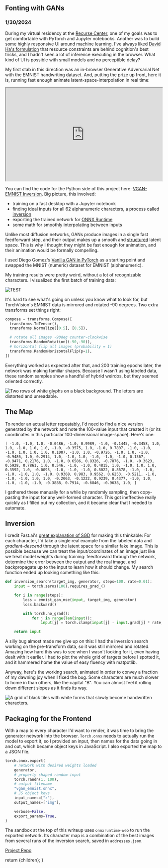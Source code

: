 
## Fonting with GANs

### 1/30/2024

During my virtual residency at the [Recurse Center](https://www.recurse.com/), one of my goals was to get comfortable with PyTorch and Jupyter notebooks. Another was to build some highly responsive UI around machine learning. I've always liked [David Ha's formulation](https://otoro.net/ml/) that resource constraints are behind cognition's best tricks, and I hadn't seen a lot of inference executing in the browser. What kind of UI is possible with small models and no perceptible delay?

My first stab in this direction was an in-browser Generative Adversarial Net with the EMNIST handwriting dataset. And, putting the prize up front, here it is, running fast enough animate latent-space-interpolation in real time:

<iframe
  src="https://codesandbox.io/embed/7rd69j?view=preview"
  width="100%"
  height="300"
  sandbox="allow-forms allow-modals allow-popups allow-presentation allow-same-origin allow-scripts"
></iframe>

You can find the code for the Python side of this project here: [VGAN-EMNIST Inversion](https://github.com/zackrdavis/VGAN-EMNIST-Inversion). Big picture, this involved:

- training on a fast desktop with a Jupyter notebook
- finding ideal inputs for all 62 alphanumeric characters, a process called [inversion](https://arxiv.org/pdf/2101.05278.pdf)
- exporting the trained network for [ONNX Runtime](https://onnxruntime.ai/docs/get-started/with-javascript.html)
- some math for smoothly interpolating between inputs

Unlike most diffusion networks, GANs produce images in a single fast feedforward step, and their output makes up a smooth and [structured](https://machinelearningmastery.com/how-to-interpolate-and-perform-vector-arithmetic-with-faces-using-a-generative-adversarial-network/) latent space. This is why I thought they might be fast enough for animation, and their animation would be formally compelling.

I used Diego Gomez's [Vanilla GAN in PyTorch](https://github.com/diegoalejogm/gans) as a starting point and swapped the MNIST (numeric) dataset for EMNIST (alphanumeric).

My training results were pretty weird, without a lot of recognizable characters. I visualized the first batch of training data:

<Image src={twisted} alt="TEST" />

It's hard to see what's going on unless you know what to look for, but TorchVision's EMNIST data is mirrored and rotated -90 degrees. Two extra transforms set things right:

```python
compose = transforms.Compose([
  transforms.ToTensor(),
  transforms.Normalize([0.5], [0.5]),

  # rotate all images -90deg counter-clockwise
  transforms.RandomRotation((-90,-90)),
  # horizontal flip all images (probability = 1)
  transforms.RandomHorizontalFlip(p=1),
])
```

Everything worked as expected after that, and 200 training epochs later, the network was making familiar shapes. Because I wasn't using labeled data, these random samples show a handful of hybrid weirdos, but they seemed oriented correctly.

![Two rows of white glyphs on a black background. The letters are distorted and unreadable.](/images/fonting-with-gans/weirdos.png)

## The Map

To render an actual letter repeatably, I'd need to find a nice version generated by the network and note the 100-value input that created it (or its coordinates in this particular 100-dimensional image-space). Here's one:

`[
    -1.0, -1.0, 1.0, -0.0486, -1.0, 0.9989, -1.0, -0.1445, -0.3458, 1.0, 1.0,
    -1.0, 1.0, 1.0, -1.0, -0.3575, 1.0, -1.0, 0.7807, -1.0, -1.0, -1.0, 1.0,
    1.0, 1.0, 0.1007, -1.0, 1.0, -0.9726, -1.0, 1.0, -1.0, -0.9486, 1.0, 0.2914,
    1.0, -1.0, 1.0, -1.0, -1.0, -1.0, 0.1367, -0.9471, 0.2176, 1.0, -1.0,
    0.6586, 0.8326, -0.7876, -1.0, -0.3623, 0.5928, 0.7861, 1.0, 0.546, -1.0,
    -1.0, 0.4815, 1.0, -1.0, 1.0, 1.0, 0.3592, 1.0, -0.0093, -1.0, -1.0, -1.0,
    0.8022, 0.8678, -1.0, -1.0, -1.0, -1.0, 1.0, -1.0, 0.9368, 0.983, 0.9562,
    0.6253, -0.5211, -1.0, -1.0, -1.0, 1.0, 1.0, -0.2063, -0.1222, 0.9239,
    0.4377, -1.0, 1.0, -1.0, -1.0, -1.0, -0.3888, 0.7914, -0.6846, -0.9638, 1.0,
  ]`

I gathered these manually for a while by randomly sampling, then copy-pasting the input for any well-formed character. This got ineffective really quickly as I filled out my collection, and it became clear that I needed to automate.

## Inversion

I credit Fast.ai's [great explanation of SGD](https://github.com/fastai/fastbook/blob/master/04_mnist_basics.ipynb) for making this thinkable: For each character, I'd take a single real example from the labeled data and _gradient-descend_ through the latent space for a similar fake image. This is possible because we can treat the input/coordinates of an image just like we treat model weights during training: feedforward through the network, determine the error between the output and the real image, and backpropagate up to the input to learn how it should change. My search function ended up looking something like this:

```python
def inversion_search(target_img, generator, steps=100, rate=0.01):
	input = torch.zeros(100).requires_grad_()

    for i in range(steps):
        loss = emnist_gan_mse(input, target_img, generator)
        loss.backward()

        with torch.no_grad():
            for j in range(len(input)):
                input[j] = torch.clamp(input[j] - input.grad[j] * rate, -1, 1)

    return input
```

A silly bug almost made me give up on this: I had the inversion search working on the pre-transform data, so it was still mirrored and rotated. Amazing how hard this was to see when I wasn't looking for it, even having dealt with it earlier. I had to plot the whole grid of targets before I spotted it, and it hammered home the value of easy fluency with matpotlib.

Anyway, here's the working search, animated in order to convey a fraction of my dawning joy when I fixed the bug. Some characters are much slower to home in than others, like the capital "B". You can almost feel it rolling down different slopes as it finds its way.

![A grid of black tiles with white forms that slowly become handwritten characters.](/images/fonting-with-gans/search.gif)

## Packaging for the Frontend

With a map to every character I'd want to render, it was time to bring the generator network into the browser. `Torch.onnx` needs to actually run the model to export it, so I provided an input, then names for the data going in and out, which became object keys in JavaScript. I also exported the map to a JSON file.

```python
torch.onnx.export(
	# network with desired weights loaded
	generator,
	# properly shaped random input
	torch.randn(1, 100),
	# output filename
	"vgan_emnist.onnx",
	# JS object keys
    input_names=["z"],
    output_names=["img"],

    verbose=False,
    export_params=True,
)
```

The sandbox at the top of this writeup uses `onnxruntime-web` to run the exported network. Its character map is a combination of the best images from several runs of the inversion search, saved in `addresses.json`.

[Project Repo](https://github.com/zackrdavis/VGAN-EMNIST-Inversion)

  return <MdxLayout>{children}</MdxLayout>;
}
